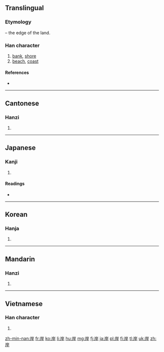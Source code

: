 {{also|㟁|𡶜|崖}}
==Translingual==
===Etymology===
{{Han compound|屵|t1=cliff|干|ls=psc|c1=s|c2=p}} – the edge of the land.

===Han character===
{{Han char|rn=46|rad=山|as=05|sn=8|four=2224<sub>1</sub>|canj=山一一十 (UMMJ)}}

# [[bank]], [[shore]]
# [[beach]], [[coast]]

====References====
* {{Han ref|kx=0310.030|dkj=08009|dj=0610.070|hdz=10766.040|uh=5CB8|ud=23736|bh=A9A4|bd=43428}}

----

==Cantonese==

===Hanzi===
{{yue-hanzi|jyut=ngon6|y=ngon6}}

# {{defn|lang=yue|sort=山05}}

----

==Japanese==

===Kanji===
{{ja-kanji|grade=3|rs=山05}}

# {{defn|lang=ja|sort=山05}}

====Readings====
* {{ja-readings|on=[[がん]] (gan)|kun=[[きし]] (kishi)}}

----

==Korean==

===Hanja===
{{ko-hanja|hangeul=안|rv=an|mr=an}}

# {{defn|lang=ko|sort=山05}}

----

==Mandarin==

===Hanzi===
{{cmn-hanzi|pin=[[àn]] ([[an4]])|wg=an<sup>4</sup>}}

# {{defn|lang=cmn|sort=山05}}

----

==Vietnamese==

===Han character===
{{vi-hantu|[[ngạn]], [[ngàn]], [[ngan]]|rs=山05}}

# {{defn|lang=vi|sort=山05}}

[[zh-min-nan:岸]]
[[fr:岸]]
[[ko:岸]]
[[li:岸]]
[[hu:岸]]
[[mg:岸]]
[[fj:岸]]
[[ja:岸]]
[[pl:岸]]
[[fi:岸]]
[[tl:岸]]
[[uk:岸]]
[[zh:岸]]
